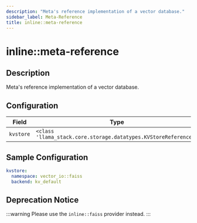 ```yaml
---
description: "Meta's reference implementation of a vector database."
sidebar_label: Meta-Reference
title: inline::meta-reference
---
```


# inline::meta-reference

## Description

Meta's reference implementation of a vector database.

## Configuration

| Field | Type | Required | Default | Description |
|-------|------|----------|---------|-------------|
| `kvstore` | `<class 'llama_stack.core.storage.datatypes.KVStoreReference'>` | No |  |  |

## Sample Configuration

```yaml
kvstore:
  namespace: vector_io::faiss
  backend: kv_default
```
## Deprecation Notice

:::warning
Please use the `inline::faiss` provider instead.
:::
